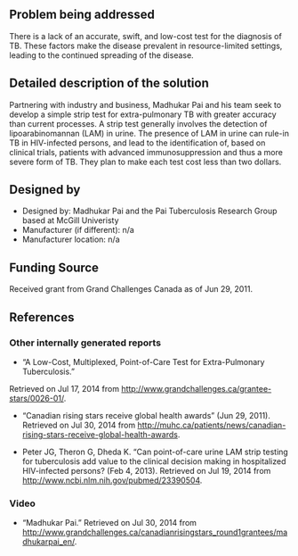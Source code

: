 {{Medical Device
|Health Topic=Tuberculosis, 
|Classification=Diagnosis
|Scope=Prototype
|Location=Asia
|Image=Imageneeded.png
}}
<!-- Please make sure to use the format provided below for consistency between all devices. -->
==Problem being addressed==
There is a lack of an accurate, swift, and low-cost test for the diagnosis of TB. These factors make the disease prevalent in resource-limited settings, leading to the continued spreading of the disease. 

==Detailed description of the solution==
Partnering with industry and business, Madhukar Pai and his team seek to develop a simple strip test for extra-pulmonary TB with greater accuracy than current processes. A strip test generally involves the detection of lipoarabinomannan (LAM) in urine. The presence of LAM in urine can rule-in TB in HIV-infected persons, and lead to the identification of, based on clinical trials, patients with advanced immunosuppression and thus a more severe form of TB. They plan to make each test cost less than two dollars.

==Designed by==
*Designed by: Madhukar Pai and the Pai Tuberculosis Research Group based at McGill Univeristy
*Manufacturer (if different): n/a
*Manufacturer location: n/a

==Funding Source==
Received grant from Grand Challenges Canada as of Jun 29, 2011.

==References==
===Other internally generated reports===
*“A Low-Cost, Multiplexed, Point-of-Care Test for Extra-Pulmonary Tuberculosis.”
Retrieved on Jul 17, 2014 from http://www.grandchallenges.ca/grantee-stars/0026-01/.

*“Canadian rising stars receive global health awards” (Jun 29, 2011). Retrieved on Jul 30, 2014 from http://muhc.ca/patients/news/canadian-rising-stars-receive-global-health-awards.

*Peter JG, Theron G, Dheda K. “Can point-of-care urine LAM strip testing for tuberculosis add value to the clinical decision making in hospitalized HIV-infected persons? (Feb 4, 2013). Retrieved on Jul 19, 2014 from http://www.ncbi.nlm.nih.gov/pubmed/23390504.

===Video===
*“Madhukar Pai.” Retrieved on Jul 30, 2014 from http://www.grandchallenges.ca/canadianrisingstars_round1grantees/madhukarpai_en/.

<!-- Add relevant categories, such as [[Category:HIV]] or [[Category:Malaria]] below this line -->